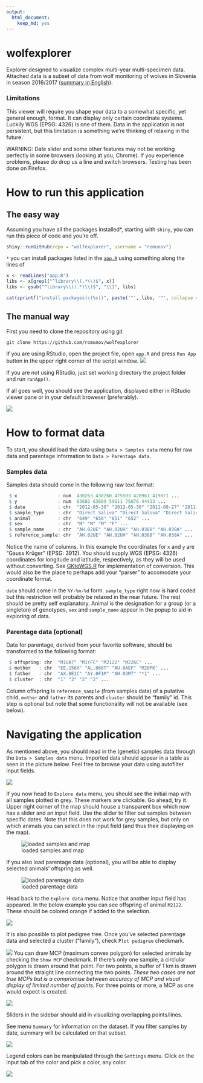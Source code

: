 ```yaml
---
output: 
  html_document: 
    keep_md: yes
---
```

# wolfexplorer
Explorer designed to visualize complex multi-year multi-specimen data. Attached data is a subset of data from wolf monitoring of wolves in Slovenia in season 2016/2017 ([summary in English](http://www.natura2000.si/uploads/tx_library/MonitoringVolk__summary.pdf])).

### Limitations
This viewer will require you shape your data to a somewhat specific, yet general enough, format. It can display only certain coordinate systems. Luckily WGS (EPSG: 4326) is one of them. Data in the application is not persistent, but this limitation is something we're thinking of relaxing in the future.

WARNING: Date slider and some other features may not be working perfectly in some browsers (looking at you, Chrome). If you experience problems, please do drop us a line and switch browsers. Testing has been done on Firefox.

# How to run this application
## The easy way

Assuming you have all the packages installed*, starting with `shiny`, you can run this piece of code and you're off.
```r
shiny::runGitHub(repo = "wolfexplorer", username = "romunov")
```

`*` you can install packages listed in the [`app.R`](https://github.com/romunov/wolfexplorer/blob/master/app.R#L1) using something along the lines of
```r
x <- readLines("app.R")
libs <- x[grepl("^library\\(.*\\)$", x)]
libs <- gsub("^library\\((.*)\\)$", "\\1", libs)

cat(sprintf("install.packages(c(%s))", paste('"', libs, '"', collapse = ", ", sep = "")))
```

## The manual way

First you need to clone the repository using git

```
git clone https://github.com/romunov/wolfexplorer
```

If you are using RStudio, open the project file, open `app.R` and press `Run App` button in the upper right corner of the script window.
![](./img/runapp.png)

If you are not using RStudio, just set working directory the project folder and run `runApp()`.

If all goes well, you should see the application, displayed either in RStudio viewer pane or in your default broweser (preferably).

![](./img/welcome.png)

# How to format data

To start, you should load the data using `Data > Samples data` menu for raw data and parentage information to `Data > Parentage data`.

### Samples data
Samples data should come in the following raw text format:

```r
 $ x               : num  430263 430260 475503 428961 419071 ...
 $ y               : num  63602 63609 59611 75076 44413 ...
 $ date            : chr  "2012-05-30" "2012-05-30" "2011-08-27" "2011-06-23" ...
 $ sample_type     : chr  "Direct Saliva" "Direct Saliva" "Direct Saliva" "Direct Saliva" ...
 $ animal          : chr  "649" "650" "651" "652" ...
 $ sex             : chr  "M" "M" "M" "F" ...
 $ sample_name     : chr  "AH.02UE" "AH.02UH" "AH.0388" "AH.038A" ...
 $ reference_sample: chr  "AH.02UE" "AH.02UH" "AH.0388" "AH.038A" ...
```

Notice the name of columns. In this example the coordinates for `x` and `y` are "Gauss Krüger" (EPSG: 3912). You should supply WGS (EPSG: 4326) coordinates for longitude and latitude, respectively, as they will be used without converting. See [GKtoWGS.R](https://github.com/romunov/wolfexplorer/blob/master/GKtoWGS.R) for implementation of conversion. This would also be the place to perhaps add your "parser" to accomodate your coordinate format.

`date` should come in the `%Y-%m-%d` form. `sample_type` right now is hard coded but this restriction will probably be relaxed in the near future. The rest should be pretty self explanatory. Animal is the designation for a group (or a singleton) of genotypes, `sex` and `sample_name` appear in the popup to aid in exploring of data.

### Parentage data (optional)
Data for parentage, derived from your favorite software, should be transformed to the following format:

```r
 $ offspring: chr  "M1UA7" "M1YFC" "M2122" "M226C" ...
 $ mother   : chr  "EE.156X" "AL.068T" "AU.0AEF" "M20PK" ...
 $ father   : chr  "AX.0E1C" "AY.0F1M" "AH.03MT" "*1" ...
 $ cluster  : chr  "1" "2" "2" "2" ...
```
Column offspring is `reference_sample` (from samples data) of a putative child, `mother` and `father` its parents and `cluster` should be "family" id. This step is optional but note that some functionality will not be available (see below).

# Navigating the application
As mentioned above, you should read in the (genetic) samples data through the `Data > Samples data` menu. Imported data should appear in a table as seen in the picture below. Feel free to browse your data using autofilter input fields.

![](./img/load_samples_data.png)

If you now head to `Explore data` menu, you should see the initial map with all samples plotted in grey. These markers are clickable. Go ahead, try it.
Upper right corner of the map should house a transparent box which now has a slider and an input field. Use the slider to filter out samples between specific dates. Note that this does not work for grey samples, but only on which animals you can select in the input field (and thus their displaying on the map).

![loaded samples and map](./img/samples_loaded_map.png)

If you also load parentage data (optional), you will be able to display selected animals' offspring as well.

![loaded parentage data](./img/loaded_parentage_data.png)

Head back to the `Explore data` menu. Notice that another input field has appeared. In the below example you can see offspring of animal `M2122`. These should be colored orange if added to the selection.

![](./img/selected_all.png)

It is also possible to plot pedigree tree. Once you've selected parentage data and selected a cluster ("family"), check `Plot pedigree` checkmark.

![](./img/parentage.png)
You can draw MCP (maximum convex polygon) for selected animals by checking the `Show MCP` checkmark. If there's only one sample, a circlular polygon is drawn around that point. For two points, a buffer of 1 km is drawn around the straight line connecting the two points. *These two cases are not true MCPs but is a compromise between accuracy of MCP and visual display of limited number of points.* For three points or more, a MCP as one would expect is created.

![](./img/mcp.png)

Sliders in the sidebar should aid in visualizing overlapping points/lines.

See menu `Summary` for information on the dataset. If you filter samples by date, summary will be calculated on that subset.

![](./img/summary.png)

Legend colors can be manipulated through the `Settings` menu. Click on the input tab of the color and pick a color, any color.

![](./img/color_setting.png)

